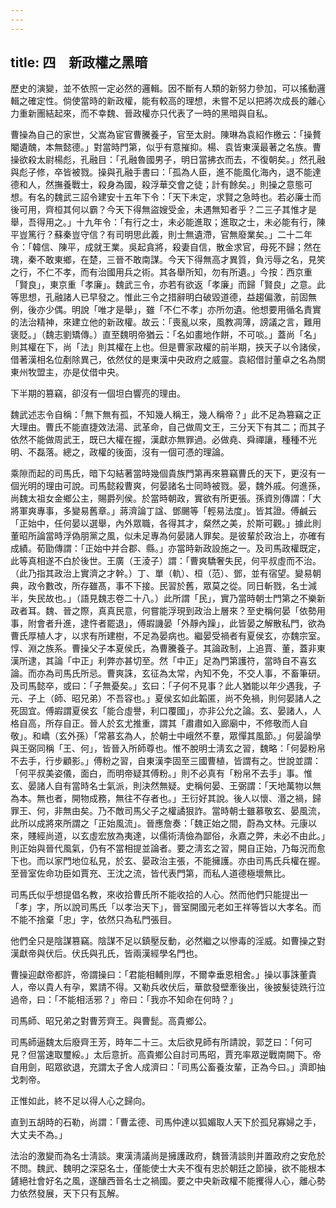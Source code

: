 ```yaml
---
---
---
```

title: 四　新政權之黑暗
---




歷史的演變，並不依照一定必然的邏輯。因不斷有人類的新努力參加，可以搖動邏輯之確定性。倘使當時的新政權，能有較高的理想，未嘗不足以把將次成長的離心力重新團結起來，而不幸魏、晉政權亦只代表了一時的黑暗與自私。

曹操為自己的家世，父嵩為宦官曹騰養子，官至太尉。陳琳為袁紹作檄云：「操贅閹遺醜，本無懿德。」對當時門第，似乎有意摧抑。楊、袁皆東漢最著之名族。曹操欲殺太尉楊彪，孔融目：「孔融魯國男子，明日當拂衣而去，不復朝矣。」然孔融與彪子修，卒皆被戮。操與孔融手書曰：「孤為人臣，進不能風化海內，退不能達德和人，然撫養戰士，殺身為國，殺浮華交會之徒；計有餘矣。」則操之意態可想。有名的魏武三詔令建安十五年下令：「天下未定，求賢之急時也。若必廉士而後可用，齊桓其何以霸？今天下得無盜嫂受金，未遇無知者乎？二三子其惟才是舉，吾得用之。」十九年令：「有行之士，未必能進取；進取之士，未必能有行，陳平豈篤行？蘇秦豈守信？有司明思此義，則士無遺滯，官無廢業矣。」二十二年令：「韓信、陳平，成就王業。吳起貪將，殺妻自信，散金求官，母死不歸；然在瑰，秦不敢東鄉，在楚，三晉不敢南謀。今天下得無高才異質，負污辱之名，見笑之行，不仁不孝，而有治國用兵之術。其各舉所知，勿有所遺。」今按：西京重「賢良」，東京重「孝廉」。魏武三令，亦若有欲返「孝廉」而歸「賢良」之意。此等思想，孔融諸人已早發之。惟此三令之措辭明白破毀道德，益趨偏激，前固無例，後亦少偶。明說「唯才是舉」，雖「不仁不孝」亦所勿遺。他想要用循名責實的法治精神，來建立他的新政權。故云：「喪亂以來，風教凋薄，謗議之言，難用褒貶。」（魏志劉矯傳。）直至魏明帝猶云：「名如畫地作餅，不可啖。」蓋尚「名」則其權在下，尚「法」則其權在上也。但是曹家政權的前半期，挾天子以令諸侯，借著漢相名位剷除異己，依然仗的是東漢中央政府之威靈。袁紹借討董卓之名為關東州牧盟主，亦是仗借中央。

下半期的篡竊，卻沒有一個坦白響亮的理由。

魏武述志令自稱：「無下無有孤，不知幾人稱王，幾人稱帝？」此不足為篡竊之正大理由。曹氏不能直捷效法湯、武革命，自己做周文王，三分天下有其二；而其子依然不能做周武王，既已大權在握，漢獻亦無罪過。必做堯、舜禪讓，種種不光明、不磊落。總之，政權的後面，沒有一個可憑的理論。

乘隙而起的司馬氏，暗下勾結著當時幾個貴族門第再來篡竊曹氏的天下，更沒有一個光明的理由可說。司馬懿殺曹爽，何晏諸名士同時被戮。晏，魏外戚。何進孫，尚魏太祖女金鄉公主，賜爵列侯。於當時朝政，實欲有所更張。孫資別傳謂：「大將軍爽專事，多變易舊章。」蔣濟論丁諡、鄧颺等「輕易法度」。皆其證。傅鹹云「正始中，任何晏以選舉，內外眾職，各得其才，粲然之美，於斯可觀。」據此則董昭所論當時浮偽朋黨之風，似未足專為何晏諸人罪矣。是彼輩於政治上，亦確有成績。荀勖傳謂：「正始中并合郡、縣。」亦當時新政設施之一。及司馬政權既定，此等真相遂不白於後世。王廣（王淩子）謂：「曹爽驕奢失民，何平叔虛而不治。（此乃指其政治上實濟之才幹。）丁、單（軌）、桓（范）、鄧，並有宿望。變易朝典，政令數改，所存雖髙，事不下接。民習於舊，眾莫之從。同日斬戮，名士減半，失民故也。」（語見魏志卷二十八。）此所謂「民」，實乃當時朝士門第之不樂新政者耳。魏、晉之際，真真民意，何嘗能浮現到政治上層來？至史稱何晏「依勢用事，附會者升進，逮忤者罷退」，傅嘏譏晏「外靜內躁」，此皆晏之解散私門，欲為曹氏厚植人才，以求有所建樹，不足為晏病也。繼晏受禍者有夏侯玄，亦魏宗室。惇、淵之族系。曹操父子本夏侯氏，為曹騰養子。其論政制，上追賈、董，蓋非東漢所逮，其論「中正」利弊亦甚切至。然「中正」足為門第護符，當時自不喜玄論。而亦為司馬氏所忌。曹爽誅，玄征為太常，內知不免，不交人事，不畜筆研。及司馬懿卒，或曰：「子無憂矣。」玄曰：「子何不見事？此人猶能以年少遇我，子元、子上（師、昭兄弟）不吾容也。」夏侯玄如此韜匿，尚不免禍，則何晏諸人之死固宜。傅嘏謂夏侯玄「能合虛譽，利口覆國」，亦非公允之論。玄、晏諸人，人格自高，所存自正。晉人於玄尤推重，謂其「肅肅如入廊廟中，不修敬而人自敬」。和嶠（玄外孫）「常慕玄為人，於朝士中峨然不羣，眾憚其風節。」何晏論學與王弼同稱「王、何」，皆晉入所師尊也。惟不脫明士淸玄之習，魏略：「何晏粉帛不去手，行步顧影。」傅粉之習，自東漢李固至三國曹植，皆謂有之。世說並謂：「何平叔美姿儀，面白，而明帝疑其傅粉。」則不必真有「粉帛不去手」事。惟玄、晏諸人自有當時名士氣派，則決然無疑。史稱何晏、王弼謂：「天地萬物以無為本。無也者，開物成務，無往不存者也。」王衍好其說。後人以懷、湣之禍，歸罪王、何，非無由矣。乃不敵司馬父子之權譎狠詐。當時朝士雖慕敬玄、晏風流，此所以成將來所謂之「正始風流」。晉應詹奏：「魏正始之間，蔚為文林。元康以來，賤經尚道，以玄虛宏放為夷達，以儒術淸儉為鄙俗，永嘉之弊，未必不由此。」則正始與晉代風氣，仍有不當相提並論者。要之淸玄之習，開自正始，乃每況而愈下也。而以家門地位私見，於玄、晏政治主張，不能擁護。亦由司馬氏兵權在握。至晉室佐命功臣如賈充、王沈之流，皆代表門第，而私人道德極壞無比。

司馬氏似乎想提倡名教，來收拾曹氏所不能收拾的人心。然而他們只能提出一「孝」字，所以說司馬氏「以孝治天下」，晉室開國元老如王祥等皆以大孝名。而不能不捨棄「忠」字，依然只為私門張目。

他們全只是陰謀篡竊。陰謀不足以鎮壓反動，必然繼之以慘毒的淫威。如曹操之對漢獻帝與伏后。伏氏與孔氏，皆兩漢經學名門也。

曹操迎獻帝都許，帝謂操曰：「君能相輔則厚，不爾幸垂恩相舍。」操以事誅董貴人，帝以貴人有孕，累請不得。又勒兵收伏后，華歆發壁牽後出，後披髮徒跣行泣過帝，曰：「不能相活邪？」帝曰：「我亦不知命在何時？」

司馬師、昭兄弟之對曹芳齊王。與曹髭。高貴鄉公。

司馬師逼魏太后廢齊王芳，時年二十三。太后欲見師有所請說，郭芝曰：「何可見？但當速取璽綏。」太后意折。高貴鄉公自討司馬昭，賈充率眾逆戰南闕下。帝自用劍，昭眾欲退，充謂太子舍人成濟曰：「司馬公畜養汝輩，正為今曰。」濟即抽戈刺帝。

正惟如此，終不足以得人心之歸向。

直到五胡時的石勒，尚謂：「曹孟德、司馬仲達以狐媚取人天下於孤兒寡婦之手，大丈夫不為。」

法治的激變而為名士淸談。東漢淸議尚是擁護政府，魏晉淸談則并置政府之安危於不問。魏武、魏明之深惡名士，僅能使士大夫不復有忠於朝廷之節操，欲不能根本鏟絕社會好名之風，遂釀西晉名士之禍國。要之中央新政權不能攫得人心，離心勢力依然發展，天下只有瓦解。